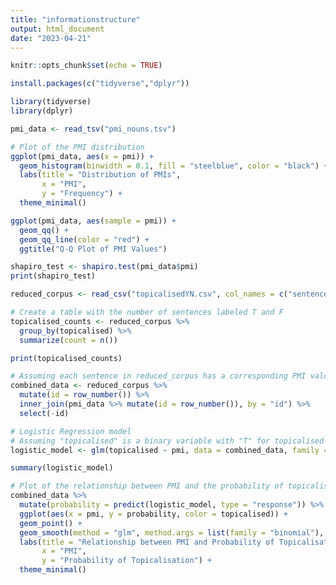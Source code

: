 ```yaml
---
title: "informationstructure"
output: html_document
date: "2023-04-21"
---
```


```r
knitr::opts_chunk$set(echo = TRUE)
```

```r
install.packages(c("tidyverse","dplyr"))
```

```r
library(tidyverse)
library(dplyr)
```

```r
pmi_data <- read_tsv("pmi_nouns.tsv")

# Plot of the PMI distribution
ggplot(pmi_data, aes(x = pmi)) +
  geom_histogram(binwidth = 0.1, fill = "steelblue", color = "black") +
  labs(title = "Distribution of PMIs",
       x = "PMI",
       y = "Frequency") +
  theme_minimal()
```

```r
ggplot(pmi_data, aes(sample = pmi)) +
  geom_qq() +
  geom_qq_line(color = "red") +
  ggtitle("Q-Q Plot of PMI Values")

shapiro_test <- shapiro.test(pmi_data$pmi)
print(shapiro_test)
```


```r
reduced_corpus <- read_csv("topicalisedYN.csv", col_names = c("sentence", "topicalised"))

# Create a table with the number of sentences labeled T and F
topicalised_counts <- reduced_corpus %>%
  group_by(topicalised) %>%
  summarize(count = n())

print(topicalised_counts)
```

```r
# Assuming each sentence in reduced_corpus has a corresponding PMI value in pmi_data
combined_data <- reduced_corpus %>%
  mutate(id = row_number()) %>%
  inner_join(pmi_data %>% mutate(id = row_number()), by = "id") %>%
  select(-id)

# Logistic Regression model
# Assuming "topicalised" is a binary variable with "T" for topicalised sentences and "F" for non-topicalised sentences
logistic_model <- glm(topicalised ~ pmi, data = combined_data, family = binomial(link = "logit"))

summary(logistic_model)

# Plot of the relationship between PMI and the probability of topicalisation
combined_data %>%
  mutate(probability = predict(logistic_model, type = "response")) %>%
  ggplot(aes(x = pmi, y = probability, color = topicalised)) +
  geom_point() +
  geom_smooth(method = "glm", method.args = list(family = "binomial"), se = FALSE) +
  labs(title = "Relationship between PMI and Probability of Topicalisation",
       x = "PMI",
       y = "Probability of Topicalisation") +
  theme_minimal()
```

